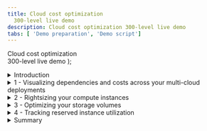 ```yaml
---
title: Cloud cost optimization
  300-level live demo
description: Cloud cost optimization 300-level live demo
tabs: [ 'Demo preparation', 'Demo script']
---
```


  <span>
    Cloud cost optimization <br/> 300-level live demo
  </span> );



<span id="top"></span>

<details>
<summary>Introduction</summary>
<br/>

Gen-Z Bank is an up-and-coming financial services providers catering mainly to millennials (?). Their main mission is to become the one-stop shop for young professionals. They provide a growing array of services, starting from educational services, financial planning, student loan processing, investments, and insurance, among others that are in the planning stages. Each of these services are supported by relatively autonomous teams. Gen-Z Bank has most of its services currently deployed to an on-prem data center. The new CEO is a big proponent of public cloud and its associated benefits of elasticity, OpEx model, and potential for costs savings. He instituted a cloud-first strategy a year or so ago, requiring all workloads to be lifted-and-shifted to the cloud within 18 months. All new workloads are required to use cloud-native principles. 

<br/>

The rising and unpredictable monthly cloud bills are beginning to get the attention of the CFO. The finance team cannot easily tell whether the costs are optimal and where and savings can be realized without risking application performance and availability.   

<br/>

Gen-Z has been looking for help and are very interested in learning how IBM can help them.

<br/>

At the very core, cloud cost optimization is about reducing the consumption of cloud resources and getting the best deal on the rate you pay for each of these resources. More broadly, a cloud cost optimization exercise will follow the following steps:

<br/>

• First, we need to get visibility into which workloads and  accounts are consuming resources and how <br/>
• Second, we can get quick wins by going after low hanging fruit by eliminating obvious waste <br/>
• Third, we need to identify over-provisioned resource, matching workloads to best fit resources types <br/>
• Fourth, seek out opportunities to minimize overpaying by leveraging discounts effectively <br/>

<br/>

Many organizations make the mistake of looking for optimization opportunities after receiving the monthly bill. It is important to understand that the above steps should be conducted continuously and in real-time to realize most gains and return on effort.

<br/>

**SCOPE OF THIS DEMO**

<br/>

Cloud cost optimization is a very broad domain. It can range from things things like refactoring monoliths to microservices, replacing expensive backend resources with their cheaper cloud provider-managed services (e.g., Oracle with PostGres), architecting to minimize data transfer costs, and establishing a tagging architecture for better governance. Topics such as these are important and relevant but considered advanced topics and better covered in a follow-on demo.

<br/>

This demo is scoped to focus only on the four core foundational aspects of a cloud cost optimization exercise.

<br/>

Many organizations make the mistake of looking for optimization opportunities after receiving the monthly bill. It is important to understand, that the above steps should be conducted in realtime and continuously to realize most gains and return on effort.

<br/>

In this demo, I’ll show you how IBM Turbonomic can help IT Ops teams get better visibility into their cloud costs, recommend areas of optimization, and derive remedial actions that can be executed from directly or fed into an external tool.

<br/>

You’ll see how IBM Turbonomic:

<br/>

• Provides visibility into the costs incurred by the various cloud workloads <br/>
• Analyzes and makes cost optimization recommendations <br/>
• Derives automatable remedial actions to drive operational cost efficiency <br/>

<br/>

Let’s get started.

<br/>

**[Go to top](#top)**

</details>

<details>

<summary>1 - Visualizing dependencies and costs across your multi-cloud deployments</summary>

<br/>

| **1.1** | **Examine the cloud resource dependencies** |
| :--- | :--- |
| **Narration** | Cloud cost optimization starts with visualizing how your workloads are deployed across the cloud provider and building an understanding of the various cloud resources that are used to support the business applications. Turbonomic builds this resource dependency map, also called the supply chain, by introspecting the configured AWS cloud target. It builds a top-down view starting with the cloud bill and the known AWS accounts. Turbonomic also constructs a bottom-up, operational view by introspecting the resources consumed by the relevant cloud services. Let's take a closer look at the global supply chain to examine all the cloud entities in this environment. |
| **Action** &nbsp; 1.1.1 | Global scope --> **CLOUD** view. <br/><br/><img src="https://raw.githubusercontent.com/ibm-garage-tsa/platinum-demos/master/src/pages/300-watson-aiops-cloud-cost-optimization/images/1-global-cloud-view.jpg" width="500" /> |
| **Action** &nbsp; 1.1.2 | Click **SHOW ALL**. <br/><br/><img src="https://raw.githubusercontent.com/ibm-garage-tsa/platinum-demos/master/src/pages/300-watson-aiops-cloud-cost-optimization/images/2-Global-Cloud-Supply-Chain.jpg" width="400" /> |

<br/>

| **1.2** | **Identify the top spenders** |
| :--- | :--- |
| **Narration** | It is quick typical that 80% of the spend comes from a few teams. Hence, identifying these major consumers is a good place to start any cost optimization exercise. Let's explore the top spenders and their estimated monthly costs. |
| **Action** &nbsp; 1.2.1 | View **Pending Actions**. <br/><br/> <img src="https://raw.githubusercontent.com/ibm-garage-tsa/platinum-demos/master/src/pages/300-watson-aiops-cloud-cost-optimization/images/3-Top-Accounts.jpg" width="600" /> |
| **Action** &nbsp; 1.2.2 | View **Top Accounts utilization**. <br/><br/> <img src="https://raw.githubusercontent.com/ibm-garage-tsa/platinum-demos/master/src/pages/300-watson-aiops-cloud-cost-optimization/images/4-Top-Accounts-2.jpg" width="800" /> |

<br/>

| **1.3** | **Need text** |
| :--- | :--- |
| **Action** &nbsp; 1.3.1 | <br/><br/> <img src="https://raw.githubusercontent.com/ibm-garage-tsa/platinum-demos/master/src/pages/300-watson-aiops-cloud-cost-optimization/images/potential-savings.png" width="600" /> |

<br/>

| **1.4** | **Understand where additional costs are necessary and where savings can be derived** |
| :--- | :--- |
| **Narration** | Cost optimization should not be done at the expense of and risk to application performance. Let's take a deeper look first into where we need to invest in cloud resources that will accelerate application performance and then into resources that are potentially over-provisioned or under-utilized that can help with realizing cost savings. |
| **Action** &nbsp; 1.4.1 | Examine **Cumulative Savings Charts**. <br/><br/> Examine **Necessary investments and Potential Savings**. <br/><br/> <img src="https://raw.githubusercontent.com/ibm-garage-tsa/platinum-demos/master/src/pages/300-watson-aiops-cloud-cost-optimization/images/5-AWS-Potential-Savings.jpg" width="800" /> |

**[Go to top](#top)**

</details>

<details>

<summary>2 - Rightsizing your compute instances</summary>

<br/>

| **2.1** | **Analyze a rightsizing (downsizing) recommendation** |
| :--- | :--- |
| **Narration** | Cloud architects quite often make wrong choices of instance family and size with respect to the workload at hand. This can result in either performance issues or over-provisioned capacity which should be reclaimed to save costs. |
| **Action** &nbsp; 2.1.1 | Action needed <br/><br/><img src="https://raw.githubusercontent.com/ibm-garage-tsa/platinum-demos/master/src/pages/300-watson-aiops-cloud-cost-optimization/images/8-VM-scaling-actions.jpg" width="800" /> |
| **Action** &nbsp; 2.1.2 | Action needed <br/><br/><img src="https://raw.githubusercontent.com/ibm-garage-tsa/platinum-demos/master/src/pages/300-watson-aiops-cloud-cost-optimization/images/9-Volume-scaling-2.jpg" width="800" /> |

**[Go to top](#top)**

</details>

<details>

<summary>3 - Optimizing your storage volumes</summary>

<br/>

| **3.1** | **Identify and reclaim waste** |
| :--- | :--- |
| **Narration** | When compute instances get deleted, the related storage volumes do not get deleted. This often results in lingering storage volumes that are adding to the cloud bill but essentially dormant. Identifying these unattached storage volumes and deleting them is considered a low hanging fruit and relatively easy way eliminating waste. <br/><br/> Turbonomic polls your your cloud volumes every 6 hours to determine if a storage volume is attached or not. <br/><br/> Let's review the unattached storage volumes and go over the potential savings computed by Turbonomic. |
| **Action** &nbsp; 3.1.1 | Action needed |

<br/>

| **3.2** | **Select the right type of storage for your workloads** |
| :--- | :--- |
| **Narration** | Like compute, making the right storage configuration choices is key to balancing performance and cost efficiency. These choices are hard to do in a highly dynamic environment. The analytics in Turbonomic enable the architect make and continuously improve on things like storage tier type, storage capacity, and IOPS. <br/><br/> Let's examine a storage tier recommendation. |
| **Action** &nbsp; 3.2.1 | Action needed |

**[Go to top](#top)**

</details>

<details>

<summary>4 - Tracking reserved instance utilization</summary>

<br/>

| **4.1** | **Examine current reserved instance coverage** |
| :--- | :--- |
| **Narration** | Reservations and Savings plan can help lower the cloud bill for the relevant resource for as much 70%.  Hence, having as many workloads running under discounted pricing is certainly very desirable. Let's examine what % of workloads are being covered by RIs. |
| **Action** &nbsp; 4.1.1 | Examine RI coverage charts. |

<br/>

| **4.2** | **Examine current reserved instance inventory levels** |
| :--- | :--- |
| **Narration** | A key part of cloud cost optimization is to ensure that you have the right levels of RI in your inventory. Purchasing RI's may need manual approval process hence proactively planning and ensuring that you have the right levels of inventory to cover your steady state workloads is crucial for cost optimization. On the other hand, you pay for the RI's whether you use them or not, so it is important to track RI utilization to reduce and eliminate waste. |
| **Action** &nbsp; 4.2.1 | <br/><br/><img src="https://raw.githubusercontent.com/ibm-garage-tsa/platinum-demos/master/src/pages/300-watson-aiops-cloud-cost-optimization/images/10-RI-1.jpg" width="400" /> |
| **Action** &nbsp; 4.2.2 | <br/><br/><img src="https://raw.githubusercontent.com/ibm-garage-tsa/platinum-demos/master/src/pages/300-watson-aiops-cloud-cost-optimization/images/10-RI-2.jpg" width="800" /> |
| **Action** &nbsp; 4.2.3 | <br/><br/><img src="https://raw.githubusercontent.com/ibm-garage-tsa/platinum-demos/master/src/pages/300-watson-aiops-cloud-cost-optimization/images/10-RI-3.jpg" width="800" /> |
| **Action** &nbsp; 4.2.4 | <br/><br/><img src="https://raw.githubusercontent.com/ibm-garage-tsa/platinum-demos/master/src/pages/300-watson-aiops-cloud-cost-optimization/images/10-RI-4.jpg" width="800" /> |

**[Go to top](#top)**

</details>

<details>

<summary>Summary</summary>

<br/>

While cost optimization is important it should not be done at the expense of application performance. GenZ can leverage the Turbonomic platform to get a deeper visibility into their cloud deployment. They can use platform-generated analytics to identify and eliminate waste, optimize compute instances, right-fit storage layer architectural choices, and automate the execution of these analytics where appropriate - to ensure their deployments are always available, performant, and cost-optimized.

<br/>

Thank you for attending today’s presentation.

<br/>

**[Go to top](#top)**

</details>
